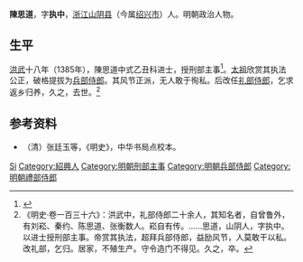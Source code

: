 {{Otheruses|other=名为陳思道的其他人物|陳思道}}
{{Otheruses|other=名为陈执中的其他人物|陈执中}}
{{明清人物信息框
| 姓名 = 陳思道
| 原名 =
| 圖片名稱= 陳思道.jpeg
| 圖片大小 = 220px
| 圖片說明 = 绍兴印刷局《越中三不朽图赞》之陈思道像
| 最高職務 = 礼部侍郎
| 國家 = 大明
| 爵位 =
| 籍貫 = [[浙江|浙江]][[山阴县|山阴县]]
| 族裔 = 漢族
| 旗籍 = 
| 字號 = 字执中
| 諡號 = 
| 出生日期 = 元[[至正|至正]]十年（1350年）
| 出生地點 = [[浙江|浙江]][[山阴县|山阴县]]
| 逝世日期 = 卒年不详
| 逝世地點 = [[浙江|浙江]][[山阴县|山阴县]]
| 墓葬 = 
| 配偶 =
| 親屬 =
| 出身 = 
* 洪武十八年（1385年）乙丑科進士出身
| 經歷 = 
| 著作 =
}}

'''陳思道'''，字'''执中'''，[[浙江|浙江]][[山阴县|山阴县]]（今属[[绍兴市|绍兴市]]）人。明朝政治人物。

== 生平 ==
[[洪武|洪武]]十八年（1385年），陳思道中式乙丑科进士，授刑部主事<ref>{{cite news|title=《绍兴市志 卷44 第二章  历代进士名录》|url=http://www.sxlib.com:8080/web/gycslou/sxsz/44z2.htm|accessdate=2013-07-25|newspaper=绍兴图书馆|deadurl=yes|archiveurl=https://archive.is/20120914053252/http://www.sxlib.com:8080/web/gycslou/sxsz/44z2.htm|archivedate=2012-09-14}}</ref>。[[朱元璋|太祖]]欣赏其执法公正，破格提拔为[[兵部侍郎|兵部侍郎]]。其风节正派，无人敢于徇私。后改任[[礼部侍郎|礼部侍郎]]，乞求返乡归养，久之，去世。<ref>《明史·卷一百三十六》：洪武中，礼部侍郎二十余人，其知名者，自曾鲁外，有刘崧、秦约、陈思道、张衡数人。崧自有传。……思道，山阴人，字执中。以进士授刑部主事。帝赏其执法，超拜兵部侍郎，益励风节，人莫敢干以私。改礼部，乞归。居家，不殖生产。守令造门不得见。久之，卒。</ref>

== 参考资料 ==
{{reflist}}
*（清）张廷玉等，《明史》，中华书局点校本。

{{洪武十八年乙丑科殿試金榜}}

{{Authority control}}

{{DEFAULTSORT:Chen陳}}
[[Category:陳姓|Si]]
[[Category:紹興人|Category:紹興人]]
[[Category:明朝刑部主事|Category:明朝刑部主事]]
[[Category:明朝兵部侍郎|Category:明朝兵部侍郎]]
[[Category:明朝禮部侍郎|Category:明朝禮部侍郎]]


{{明朝人物小作品}}